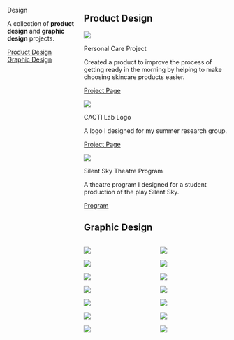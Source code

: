 ::: {.tab-body}

::::: {.columns}

:::{.column .left-col}

::: {.big-text}

Design

:::

::: {.descriptor-text}
A collection of **product design** and **graphic design** projects.
:::

:::{.project-links}

[Product Design](#product-design) 
[Graphic Design](#graphic-design) 

:::

:::

:::{.column  .right-col}

## Product Design

::: {proj-right}

<!-- start of project container -->

::: {.project-container .p-c-design}

::: {.proj-image .design}

![](/projects/HCD-skin-care/images/HCD-skin-care-KG/HCDDP14243.jpg)

:::

::: {.proj-title}

Personal Care Project 

:::

::: {.proj-description}

Created a product to improve the process of getting ready in the morning by helping to  make choosing skincare products easier.

:::

:::{.project-links}

[Project Page](SkyGame.qmd) 

:::

:::
<!-- end of project container -->

<!-- start of project container -->

::: {.project-container  .p-c-design}

::: {.proj-image .design}

![](/images/CACTILogo.png)

:::

::: {.proj-title}

CACTI Lab Logo

:::

::: {.proj-description}

A logo I designed for my summer research group. 

:::

:::{.project-links}

[Project Page](SkyGame.qmd) 

:::

:::
<!-- end of project container -->

<!-- start of project container -->

::: {.project-container  .p-c-design}

::: {.proj-image .design}

![](assets-visual/SilentSky.png)

:::

::: {.proj-title}

Silent Sky Theatre Program

:::

::: {.proj-description}

A theatre program I designed for a student production of the play Silent Sky.

:::

:::{.project-links}

[Program](SkyGame.qmd) 

:::

:::
<!-- end of project container -->

:::


## Graphic Design

:::::::{.graphic-design-container}

::::: {.columns}

::: {.column}
![](assets-visual/5CIVdirectionsPoster.png)

![](assets-visual/5CIVwelcomePoster.png)

![](assets-visual/CribRaces.png)

![](assets-visual/2027.png)

![](assets-visual/YouWillFindRest.png)

![](assets-visual/Faves.png)

![](assets-visual/HMC20251Back.png)

:::

::: {.column}

![](assets-visual/HMC20251Front.png)

![](assets-visual/HMC20252Back.png)

![](assets-visual/HMC20252Front.png)

![](assets-visual/HopeAndDream.png)

![](assets-visual/Papercrafting.png)

![](assets-visual/Renewal.png)

![](assets-visual/Trends.png)
:::


:::::

:::::::





:::



:::::

:::